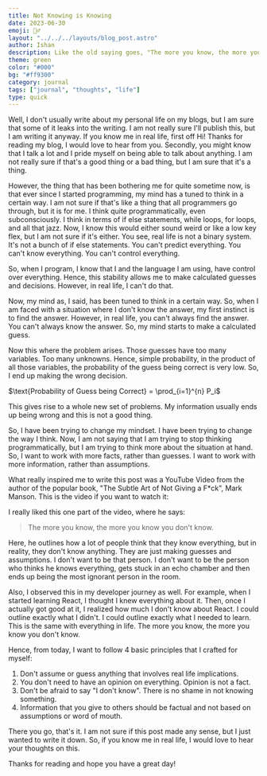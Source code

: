 ```yaml
---
title: Not Knowing is Knowing
date: 2023-06-30
emoji: 🤷‍♂️
layout: "../../../layouts/blog_post.astro"
author: Ishan 
description: Like the old saying goes, "The more you know, the more you know you don't know."
theme: green
color: "#000"
bg: "#ff9300"
category: journal
tags: ["journal", "thoughts", "life"]
type: quick
---
```


<Spotify url="Not-Knowing-is-Knowing-e27f30e" />

Well, I don't usually write about my personal life on my blogs, but I am sure that some of it leaks
into the writing. I am not really sure I'll publish this, but I am writing it anyway.
If you know me in real life, first off Hi! Thanks for reading my blog, I would love to hear from you.
Secondly, you might know that I talk a lot and I pride myself on being able to talk about anything.
I am not really sure if that's a good thing or a bad thing, but I am sure that it's a thing.

However, the thing that has been bothering me for quite sometime now, is that ever since
I started programming, my mind has a tuned to think in a certain way. I am not sure if that's
like a thing that all programmers go through, but it is for me.
I think quite programmatically, even subconsciously. I think in terms of if else statements,
while loops, for loops, and all that jazz.
Now, I know this would either sound weird or like a low key flex, but I am not sure if it's either.
You see, real life is not a binary system. It's not a bunch of if else statements.
You can't predict everything. You can't know everything. You can't control everything.

So, when I program, I know that I and the language I am using, have control over everything.
Hence, this stability allows me to make calculated guesses and decisions.
However, in real life, I can't do that.

Now, my mind as, I said, has been tuned to think in a certain way. So, when I am faced with a
situation where I don't know the answer, my first instinct is to find the answer.
However, in real life, you can't always find the answer. You can't always know the answer.
So, my mind starts to make a calculated guess.

Now this where the problem arises. Those guesses have too many variables. Too many unknowns.
Hence, simple probability, in the product of all those variables, the probability of the guess being
correct is very low. So, I end up making the wrong decision.

$\text{Probability of Guess being Correct} = \prod_{i=1}^{n} P_i$

This gives rise to a whole new set of problems.
My information usually ends up being wrong and this is not a good thing.

So, I have been trying to change my mindset. I have been trying to change the way I think.
Now, I am not saying that I am trying to stop thinking programmatically, but I am trying to
think more about the situation at hand.
So, I want to work with more facts, rather than guesses. I want to work with more information,
rather than assumptions.

What really inspired me to write this post was a YouTube Video from the author of the 
popular book, "The Subtle Art of Not Giving a F*ck", Mark Manson.
This is the video if you want to watch it:

<YouTube id="qJ8aRl1UNgw"/>

I really liked this one part of the video, where he says:

> The more you know, the more you know you don't know.

Here, he outlines how a lot of people think that they know everything, but in reality,
they don't know anything. They are just making guesses and assumptions.
I don't want to be that person. I don't want to be the person who thinks he knows everything,
gets stuck in an echo chamber and then ends up being the most ignorant person in the room.

Also, I observed this in my developer journey as well.
For example, when I started learning React, I thought I knew everything about it.
Then, once I actually got good at it, I realized how much I don't know about React.
I could outline exactly what I didn't. I could outline exactly what I needed to learn.
This is the same with everything in life. The more you know, the more you know you don't know.

Hence, from today, I want to follow 4 basic principles that I crafted for myself:

1. Don't assume or guess anything that involves real life implications.
2. You don't need to have an opinion on everything. Opinion is not a fact.
3. Don't be afraid to say "I don't know". There is no shame in not knowing something.
4. Information that you give to others should be factual and not based on assumptions or word of mouth.

There you go, that's it.
I am not sure if this post made any sense, but I just wanted to write it down.
So, if you know me in real life, I would love to hear your thoughts on this.

Thanks for reading and hope you have a great day!